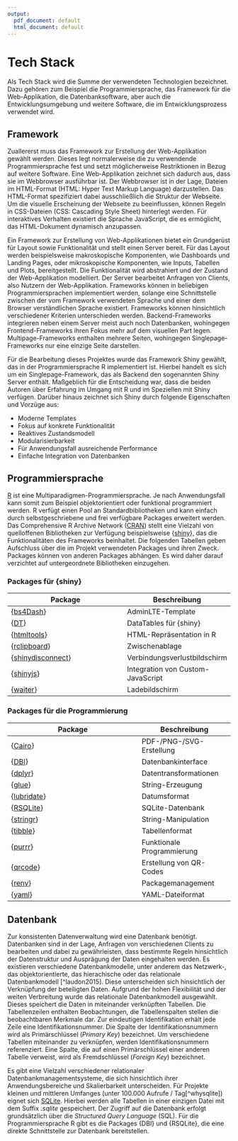 ```yaml
---
output:
  pdf_document: default
  html_document: default
---
```

# Tech Stack {#tech-stack}

Als Tech Stack wird die Summe der verwendeten Technologien bezeichnet. Dazu gehören zum Beispiel die Programmiersprache, das Framework für die Web-Applikation, die Datenbanksoftware, aber auch die Entwicklungsumgebung und weitere Software, die im Entwicklungsprozess verwendet wird.

## Framework

Zuallererst muss das Framework zur Erstellung der Web-Applikation gewählt werden. Dieses legt normalerweise die zu verwendende Programmiersprache fest und setzt möglicherweise Restriktionen in Bezug auf weitere Software. Eine Web-Applikation zeichnet sich dadurch aus, dass sie im Webbrowser ausführbar ist. Der Webbrowser ist in der Lage, Dateien im HTML-Format (HTML: Hyper Text Markup Language) darzustellen. Das HTML-Format spezifiziert dabei ausschließlich die Struktur der Webseite. Um die visuelle Erscheinung der Webseite zu beeinflussen, können Regeln in CSS-Dateien (CSS: Cascading Style Sheet) hinterlegt werden. Für interaktives Verhalten existiert die Sprache JavaScript, die es ermöglicht, das HTML-Dokument dynamisch anzupassen.

Ein Framework zur Erstellung von Web-Applikationen bietet ein Grundgerüst für Layout sowie Funktionalität und stellt einen Server bereit. Für das Layout werden beispielsweise makroskopische Komponenten, wie Dashboards und Landing Pages, oder mikroskopische Komponenten, wie Inputs, Tabellen und Plots, bereitgestellt. Die Funktionalität wird abstrahiert und der Zustand der Web-Applikation modelliert. Der Server bearbeitet Anfragen von Clients, also Nutzern der Web-Applikation. Frameworks können in beliebigen Programmiersprachen implementiert werden, solange eine Schnittstelle zwischen der vom Framework verwendeten Sprache und einer dem Browser verständlichen Sprache existiert. Frameworks können hinsichtlich verschiedener Kriterien unterschieden werden. Backend-Frameworks integrieren neben einem Server meist auch noch Datenbanken, wohingegen Frontend-Frameworks ihren Fokus mehr auf dem visuellen Part legen. Multipage-Frameworks enthalten mehrere Seiten, wohingegen Singlepage-Frameworks nur eine einzige Seite darstellen. 

Für die Bearbeitung dieses Projektes wurde das Framework Shiny gewählt, das in der Programmiersprache R implementiert ist. Hierbei handelt es sich um ein Singlepage-Framework, das als Backend den sogenannten Shiny Server enthält. Maßgeblich für die Entscheidung war, dass die beiden Autoren über Erfahrung im Umgang mit R und im Speziellen mit Shiny verfügen. Darüber hinaus zeichnet sich Shiny durch folgende Eigenschaften und Vorzüge aus:

* Moderne Templates
* Fokus auf konkrete Funktionalität
* Reaktives Zustandsmodell
* Modularisierbarkeit
* Für Anwendungsfall ausreichende Performance
* Einfache Integration von Datenbanken

## Programmiersprache

[R](https://www.r-project.org/) ist eine Multiparadigmen-Programmiersprache. Je nach Anwendungsfall kann somit zum Beispiel objektorientiert oder funktional programmiert werden. R verfügt einen Pool an Standardbibliotheken und kann einfach durch selbstgeschriebene und frei verfügbare Packages erweitert werden. Das Comprehensive R Archive Network ([CRAN](https://cran.r-project.org/)) stellt eine Vielzahl von quelloffenen Bibliotheken zur Verfügung beispielsweise {[shiny](https://shiny.rstudio.com/)}, das die Funktionalitäten des Frameworks beinhaltet. Die folgenden Tabellen geben Aufschluss über die im Projekt verwendeten Packages und ihren Zweck. Packages können von anderen Packages abhängen. Es wird daher darauf verzichtet auf untergeordnete Bibliotheken einzugehen.

### Packages für {shiny}

| Package | Beschreibung |
| ------- | ----- |
| {[bs4Dash](https://cran.r-project.org/web/packages/bs4Dash/index.html)} | AdminLTE-Template |
| {[DT](https://cran.r-project.org/web/packages/DT/index.html)} | DataTables für {shiny} |
| {[htmltools](https://cran.r-project.org/web/packages/htmltools/index.html)} | HTML-Repräsentation in R |
| {[rclipboard](https://cran.r-project.org/web/packages/rclipboard/index.html)} | Zwischenablage |
| {[shinydisconnect](https://cran.r-project.org/web/packages/shinydisconnect/index.html)} | Verbindungsverlustbildschirm |
| {[shinyjs](https://cran.r-project.org/web/packages/shinyjs/index.html)} | Integration von Custom-JavaScript |
| {[waiter](https://cran.r-project.org/web/packages/waiter/index.html)} | Ladebildschirm |

### Packages für die Programmierung

| Package | Beschreibung |
| ------- | ----- |
| {[Cairo](https://cran.r-project.org/web/packages/Cairo/index.html)} | PDF-/PNG-/SVG-Erstellung |
| {[DBI](https://cran.r-project.org/web/packages/DBI/index.html)} | Datenbankinterface |
| {[dplyr](https://cran.r-project.org/web/packages/dplyr/index.html)} | Datentransformationen |
| {[glue](https://cran.r-project.org/web/packages/glue/index.html)} | String-Erzeugung |
| {[lubridate](https://cran.r-project.org/web/packages/lubridate/index.html)} | Datumsformat |
| {[RSQLite](https://cran.r-project.org/web/packages/RSQLite/index.html)} | SQLite-Datenbank |
| {[stringr](https://cran.r-project.org/web/packages/stringr/index.html)} | String-Manipulation |
| {[tibble](https://cran.r-project.org/web/packages/tibble/index.html)} | Tabellenformat |
| {[purrr](https://cran.r-project.org/web/packages/purrr/index.html)} | Funktionale Programmierung |
| {[qrcode](https://cran.r-project.org/web/packages/qrcode/index.html)} | Erstellung von QR-Codes |
| {[renv](https://cran.r-project.org/web/packages/renv/index.html)} | Packagemanagement |
| {[yaml](https://cran.r-project.org/web/packages/yaml/index.html)} | YAML-Dateiformat |

## Datenbank

Zur konsistenten Datenverwaltung wird eine Datenbank benötigt. Datenbanken sind in der Lage, Anfragen von verschiedenen Clients zu bearbeiten und dabei zu gewährleisten, dass bestimmte Regeln hinsichtlich der Datenstruktur und Ausprägung der Daten eingehalten werden. Es existieren verschiedene Datenbankmodelle, unter anderem das Netzwerk-, das objektorientierte, das hierachische oder das relationale Datenbankmodell [^laudon2015]. Diese unterscheiden sich hinsichtlich der Verknüpfung der beteiligten Daten. Aufgrund der hohen Flexibilität und der weiten Verbreitung wurde das relationale Datenbankmodell ausgewählt. Dieses speichert die Daten in miteinander verknüpften Tabellen. Die Tabellenzeilen enthalten Beobachtungen, die Tabellenspalten stellen die beobachtbaren Merkmale dar. Zur eindeutigen Identifikation erhält jede Zeile eine Identifikationsnummer. Die Spalte der Identifikationsnummern wird als Primärschlüssel (*Primary Key*) bezeichnet. Um verschiedene Tabellen miteinander zu verknüpfen, werden Identifikationsnummern referenziert. Eine Spalte, die auf einen Primärschlüssel einer anderen Tabelle verweist, wird als Fremdschlüssel (*Foreign Key*) bezeichnet.

Es gibt eine Vielzahl verschiedener relationaler Datenbankmanagementsysteme, die sich hinsichtlich ihrer Anwendungsbereiche und Skalierbarkeit unterscheiden. Für Projekte kleinen und mittleren Umfanges (unter 100.000 Aufrufe / Tag[^whysqlite]) eignet sich [SQLite](https://www.sqlite.org/index.html). Hierbei werden alle Tabellen in einer einzigen Datei mit dem Suffix *.sqlite* gespeichert. Der Zugriff auf die Datenbank erfolgt grundsätzlich über die *Structured Query Language* (SQL). Für die Programmiersprache R gibt es die Packages {DBI} und {RSQLite}, die eine direkte Schnittstelle zur Datenbank bereitstellen.